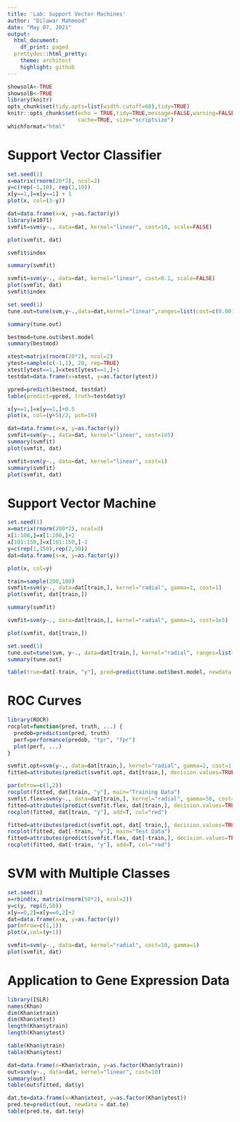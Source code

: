 ```yaml
---
title: 'Lab: Support Vector Machines'
author: "Dilawar Mahmood"
date: "May 07, 2021"
output:
  html_document:
    df_print: paged
  prettydoc::html_pretty:
    theme: architect
    highlight: github
---
```


```r
showsolA<-TRUE
showsolB<-TRUE
library(knitr)
opts_chunk$set(tidy.opts=list(width.cutoff=68),tidy=TRUE)
knitr::opts_chunk$set(echo = TRUE,tidy=TRUE,message=FALSE,warning=FALSE,strip.white=TRUE,prompt=FALSE,
                      cache=TRUE, size="scriptsize")
whichformat="html"
```

# Support Vector Classifier

```r
set.seed(1)
x=matrix(rnorm(20*2), ncol=2)
y=c(rep(-1,10), rep(1,10))
x[y==1,]=x[y==1] + 1
plot(x, col=(3-y))
```

```r
dat=data.frame(x=x, y=as.factor(y))
library(e1071)
svmfit=svm(y~., data=dat, kernel="linear", cost=10, scale=FALSE)
```

```r
plot(svmfit, dat)
```

```r
svmfit$index
```

```r
summary(svmfit)
```

```r
svmfit=svm(y~., data=dat, kernel="linear", cost=0.1, scale=FALSE)
plot(svmfit, dat)
svmfit$index
```

```r
set.seed(1)
tune.out=tune(svm,y~.,data=dat,kernel="linear",ranges=list(cost=c(0.001, 0.01, 0.1, 1, 5, 10, 100)))
```

```r
summary(tune.out)
```

```r
bestmod=tune.out$best.model
summary(bestmod)
```

```r
xtest=matrix(rnorm(20*2), ncol=2)
ytest=sample(c(-1,1), 20, rep=TRUE)
xtest[ytest==1,]=xtest[ytest==1,]+1
testdat=data.frame(x=xtest, y=as.factor(ytest))
```

```r
ypred=predict(bestmod, testdat)
table(predict=ypred, truth=testdat$y)
```

```r
x[y==1,]=x[y==1,]+0.5
plot(x, col=(y+5)/2, pch=19)
```

```r
dat=data.frame(x=x, y=as.factor(y))
svmfit=svm(y~., data=dat, kernel="linear", cost=1e5)
summary(svmfit)
plot(svmfit, dat)
```

```r
svmfit=svm(y~., data=dat, kernel="linear", cost=1)
summary(svmfit)
plot(svmfit, dat)
```

# Support Vector Machine

```r
set.seed(1)
x=matrix(rnorm(200*2), ncol=2)
x[1:100,]=x[1:100,]+2
x[101:150,]=x[101:150,]-2
y=c(rep(1,150),rep(2,50))
dat=data.frame(x=x, y=as.factor(y))
```

```r
plot(x, col=y)
```

```r
train=sample(200,100)
svmfit=svm(y~., data=dat[train,], kernel="radial", gamma=1, cost=1)
plot(svmfit, dat[train,])
```

```r
summary(svmfit)
```

```r
svmfit=svm(y~., data=dat[train,], kernel="radial", gamma=1, cost=1e5)

plot(svmfit, dat[train,])
```

```r
set.seed(1)
tune.out=tune(svm, y~., data=dat[train,], kernel="radial", ranges=list(cost=c(0.1, 1, 10, 100, 1000), gamma=c(0.5,1,2,3,4)))
summary(tune.out)
```


```r
table(true=dat[-train, "y"], pred=predict(tune.out$best.model, newdata = dat[-train,]))
```

# ROC Curves

```r
library(ROCR)
rocplot=function(pred, truth, ...) {
  predob=prediction(pred, truth)
  perf=performance(predob, "tpr", "fpr")
  plot(perf, ...)
}
```

```r
svmfit.opt=svm(y~., data=dat[train,], kernel="radial", gamma=2, cost=1, decision.values=T)
fitted=attributes(predict(svmfit.opt, dat[train,], decision.values=TRUE))$decision.values
```

```r
par(mfrow=c(1,2))
rocplot(fitted, dat[train, "y"], main="Training Data")
svmfit.flex=svm(y~., data=dat[train,], kernel="radial", gamma=50, cost=1, decision.values=T)
fitted=attributes(predict(svmfit.flex, dat[train,], decision.values=TRUE))$decision.values
rocplot(fitted, dat[train, "y"], add=T, col="red")
```

```r
fitted=attributes(predict(svmfit.opt, dat[-train,], decision.values=TRUE))$decision.values
rocplot(fitted, dat[-train, "y"], main="Test Data")
fitted=attributes(predict(svmfit.flex, dat[-train,], decision.values=TRUE))$decision.values
rocplot(fitted, dat[-train, "y"], add=T, col="red")
```

# SVM with Multiple Classes

```r
set.seed(1)
x=rbind(x, matrix(rnorm(50*2), ncol=2))
y=c(y, rep(0,50))
x[y==0,2]=x[y==0,2]+2
dat=data.frame(x=x, y=as.factor(y))
par(mfrow=c(1,1))
plot(x,col=(y+1))
```

```r
svmfit=svm(y~., data=dat, kernel="radial", cost=10, gamma=1)
plot(svmfit, dat)
```

# Application to Gene Expression Data

```r
library(ISLR)
names(Khan)
dim(Khan$xtrain)
dim(Khan$xtest)
length(Khan$ytrain)
length(Khan$ytest)
```

```r
table(Khan$ytrain)
table(Khan$ytest)
```

```r
dat=data.frame(x=Khan$xtrain, y=as.factor(Khan$ytrain))
out=svm(y~., data=dat, kernel="linear", cost=10)
summary(out)
table(out$fitted, dat$y)
```

```r
dat.te=data.frame(x=Khan$xtest, y=as.factor(Khan$ytest))
pred.te=predict(out, newdata = dat.te)
table(pred.te, dat.te$y)
```